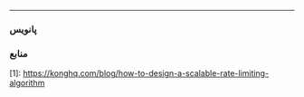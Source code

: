 

---

### پانویس

<Notes/>

### منابع

<div dir="ltr" className="resources">

\[1\]: https://konghq.com/blog/how-to-design-a-scalable-rate-limiting-algorithm

</div>

